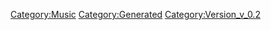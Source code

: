 {{Music
 |Name=突撃ラブハート [Duet Version]
 |ID=17
 |Cov=17
 |Cd=3
 |Nam=17
 |Div=17
 |Ma=2
 |SerieId=3
 |SerieLogoId=3
 |WavId=17
 |VariationId=0
 |Dsc=17
 |Strt=10
 |ValkyrieBattle=1
 |ValkyrieIntro=1
 |ValkyrieIntroSky=1
 |DivaSolo=1
 |DivaMulti=2
 |Exp=2
 |OfficialName=突撃ラブハート [Duet Version]
 |VocalName=Fire Bomber
 |Description=作品：マクロス7<br /><br />歌手：Fire Bomber<br /><br />作詞：K.INOJO<br />作曲：河内淳貴
 |StoryTitle=「ついにこのときが来たぜ！」
 |StoryDesc=移民先を求めて銀河を航行していたマクロス7船団だが、<br />突如として凶悪な兵器を使用する敵の襲撃をうける。<br /><br />戦火が拡大していく最中、1人の男が戦場に飛び出した。<br />その男は無謀にも、敵を目の前にして歌を歌い出す。<br />赤いバルキリーを駆るこの男、その名は熱気バサラ。
 |BuyURL=https://recochoku.jp/song/S22001140/single?ds=34295744
 |BannerId=2
 |AnmStoreURL=https://anime.dmkt-sp.jp/animestore/ci_pc?workId=20597
}}
[[Category:Music]]
[[Category:Generated]]
[[Category:Version_v_0.2]]
